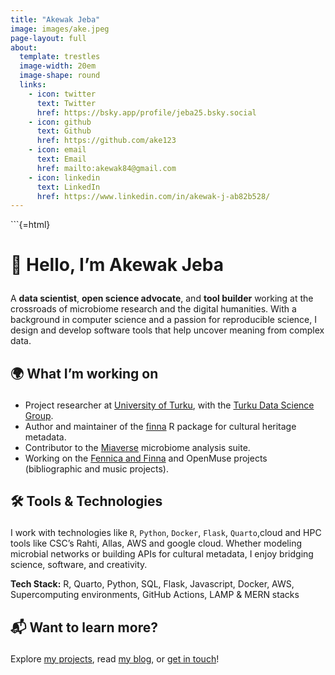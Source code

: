 ```yaml
---
title: "Akewak Jeba"
image: images/ake.jpeg
page-layout: full
about:
  template: trestles
  image-width: 20em
  image-shape: round
  links:
    - icon: twitter
      text: Twitter
      href: https://bsky.app/profile/jeba25.bsky.social
    - icon: github
      text: Github
      href: https://github.com/ake123
    - icon: email
      text: Email
      href: mailto:akewak84@gmail.com
    - icon: linkedin
      text: LinkedIn
      href: https://www.linkedin.com/in/akewak-j-ab82b528/
---
```


```{=html}

::: {.max-w-3xl .mx-auto .mt-12 .px-6 .text-gray-800 .leading-relaxed}
<h1 class="text-4xl font-bold mb-4 text-center text-gray-900">

👋 Hello, I'm Akewak Jeba

</h1>

<p class="text-lg mb-6">

A <strong>data scientist</strong>, <strong>open science advocate</strong>, and <strong>tool builder</strong> working at the crossroads of microbiome research and the digital humanities. With a background in computer science and a passion for reproducible science, I design and develop software tools that help uncover meaning from complex data.

</p>

<h2 class="text-2xl font-semibold mt-8 mb-2">

🌍 What I'm working on

</h2>

<ul class="list-disc list-inside text-lg space-y-2">

<li>Project researcher at <a href="https://utu.fi" class="text-blue-600 underline">University of Turku</a>, with the <a href="https://datascience.utu.fi" class="text-blue-600 underline">Turku Data Science Group</a>.</li>

<li>Author and maintainer of the <a href="https://fennicahub.github.io/finna" class="text-blue-600 underline">finna</a> R package for cultural heritage metadata.</li>

<li>Contributor to the <a href="https://bioconductor.org/packages/miaverse" class="text-blue-600 underline">Miaverse</a> microbiome analysis suite.</li>

<li>Working on the <a href="https://fennica.linneanet.fi/" class="text-blue-600 underline">Fennica and Finna</a> and OpenMuse projects (bibliographic and music projects).</li>

<!-- <li>Deputy Secretary of <strong>CODATA Finland</strong>.</li> -->

</ul>

<h2 class="text-2xl font-semibold mt-8 mb-2">

🛠️ Tools & Technologies

</h2>

<p class="text-lg mb-6">

I work with technologies like <code>R</code>, <code>Python</code>, <code>Docker</code>, <code>Flask</code>, <code>Quarto</code>,cloud and HPC tools like CSC's Rahti, Allas, AWS and google cloud. Whether modeling microbial networks or building APIs for cultural metadata, I enjoy bridging science, software, and creativity.

</p>

<p class="text-lg mb-6">

<strong>Tech Stack:</strong> R, Quarto, Python, SQL, Flask, Javascript, Docker, AWS, Supercomputing environments, GitHub Actions, LAMP & MERN stacks

</p>

<h2 class="text-2xl font-semibold mt-8 mb-2">

📬 Want to learn more?

</h2>

<p class="text-lg">

Explore <a href="projects.qmd" class="text-blue-600 underline">my projects</a>, read <a href="blog.qmd" class="text-blue-600 underline">my blog</a>, or <a href="contact.qmd" class="text-blue-600 underline">get in touch</a>!

</p>
:::
